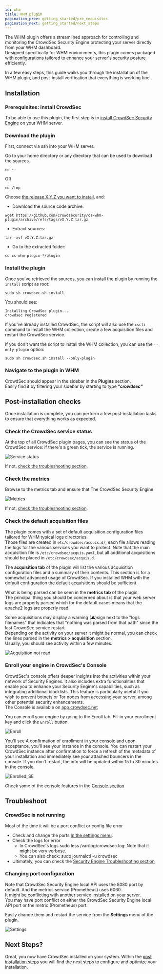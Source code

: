 ```yaml
---
id: whm
title: WHM plugin
pagination_prev: getting_started/pre_requisites
pagination_next: getting_started/next_steps
---
```


The WHM plugin offers a streamlined approach for controlling and monitoring the CrowdSec Security Engine protecting your server directly from your WHM dashboard.  
Designed specifically for WHM environments, this plugin comes packaged with configurations tailored to enhance your server's security posture efficiently.  

In a few easy steps, this guide walks you through the installation of the WHM plugin, and post-install verification that everything is working fine.

## Installation

### Prerequisites: install CrowdSec

To be able to use this plugin, the first step is to [install CrowdSec Security Engine](https://doc.crowdsec.net/docs/getting_started/install_crowdsec) on your WHM server.

### Download the plugin

First, connect via ssh into your WHM server.

Go to your home directory or any directory that can be used to download the sources.
```shell
cd ~
```
OR
```shell
cd /tmp
```

Choose [the release X.Y.Z you want to install](https://github.com/crowdsecurity/cs-whm-plugin/releases),
and:

* Download the source code archive.


```shell
wget https://github.com/crowdsecurity/cs-whm-plugin/archive/refs/tags/vX.Y.Z.tar.gz
```

* Extract sources:

```shell
tar -xvf vX.Y.Z.tar.gz
``` 

* Go to the extracted folder:

```shell
cd cs-whm-plugin-*/plugin
``` 


### Install the plugin

Once you've retrieved the sources, you can install the plugin by running the `install` script as root:

```shell
sudo sh crowdsec.sh install
```

You should see:

```
Installing CrowdSec plugin...
crowdsec registered
```

If you've already installed CrowdSec, the script will also use the `cscli` command to install the WHM collection, create a few acquisition files and restart the CrowdSec service.

If you don't want the script to install the WHM collection, you can use the `--only-plugin` option:

```
sudo sh crowdsec.sh install --only-plugin
```


### Navigate to the plugin in WHM


CrowdSec should appear in the sidebar in the **Plugins** section.  
Easily find it by filtering your sidebar by starting to type ***"crowdsec"***


## Post-installation checks

Once installation is complete, you can perform a few post-installation tasks to ensure that everything works as expected.


### Check the CrowdSec service status

At the top of all CrowdSec plugin pages, you can see the status of the CrowdSec service: if there's a green tick, the service is running. 

![Service status](/img/whm-service-status.png)

If not, [check the troubleshooting section](#crowdsec-is-not-running).

### Check the metrics

Browse to the metrics tab and ensure that The CrowdSec Security Engine 

![Metrics](/img/whm-metrics.png)

If not, [check the troubleshooting section](#changing-port-configuration).

### Check the default acquisition files

The plugin comes with a set of default acquisition configuration files tailored for WHM typical logs directories.  
Those files are created in `etc/crowdsec/acquis.d/`, each file allows reading the logs for the various services you want to protect. 
Note that the main acquisition file is `/etc/crowdsec/acquis.yaml`, but all additional acquisitions should be placed in `/etc/crowdsec/acquis.d`.  

The **acquisition tab** of the plugin will list the various acquisition configuration files and a summary of their contents.
This section is for a somewhat advanced usage of CrowdSec. If you installed WHM with the default configuration the default acquisitions should be sufficient.

What is being parsed can be seen in the **metrics tab** of the plugin.  
The principal thing you should be concerned about is that your web server logs are properly parsed which for the default cases means that the apache2 logs are properly read.

Some acquisitions may display a warning (⚠)sign next to the "logs filenames" that indicates that "nothing was parsed from that path" since the last CrowdSec service restart.  
Depending on the activity on your server it might be normal, you can check the lines parsed in the **metrics > acquisition** section.  
Usually, you should see activity within a few minutes.

![Acquisition not read](/img/whm-acquisition-not-read.png)

### Enroll your engine in CrowdSec's Console

CrowdSec's console offers deeper insights into the activities within your network of Security Engines. It also includes extra functionalities that enable you to enhance your Security Engine's capabilities, such as integrating additional blocklists. This feature is particularly useful if you wish to prevent botnets or Tor nodes from accessing your server, among other potential security enhancements.  
The Console is available on [app.crowdsec.net](https://app.crowdsec.net/)

You can enroll your engine by going to the Enroll tab.
Fill in your enrollment key and click the `Enroll` button.

![Enroll](/img/whm-enroll.png)

You'll see A confirmation of enrollment in your console and upon acceptance, you'll see your instance in the console.
You can restart your CrowdSec instance after confirmation to force a refresh of the metadata of your installation and immediately see your attached bouncers in the console. If you don't restart, the info will be updated within 15 to 30 minutes in the console.

![Enrolled_SE](/img/whm-console-example.png)

Check some of the console features in the [Console section](https://docs.crowdsec.net/u/console/intro)

## Troubleshoot

### CrowdSec is not running

Most of the time it will be a port conflict or config file error
- Check and change the ports [In the settings menu](#changing-port-configuration).
- Check the logs for error
  - In CrowdSec's logs sudo less /var/log/crowdsec.log: Note that it might be very verbose.
  - You can also check:  sudo journalctl -u crowdsec
- Ultimately, you can check the [Security Engine Troubleshooting section](/troubleshooting/security_engine.mdx)

### Changing port configuration

Note that CrowdSec Security Engine local API uses the 8080 port by default. And the metrics service (Prometheus) uses 6060.  
It might be conflicting with another service installed on your server.  
You may have port conflict on either the CrowdSec Security Engine local API port or the metric (Prometheus) port.  

Easily change them and restart the service from the **Settings** menu of the plugin.

![Settings](/img/whm-settings.png)

## Next Steps?

Great, you now have CrowdSec installed on your system. Within the [post installation steps](/getting_started/next_steps.md) you will find the next steps to configure and optimize your installation.
